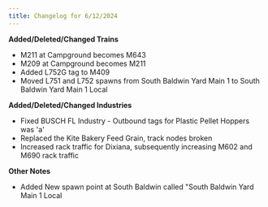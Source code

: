 ```yaml
---
title: Changelog for 6/12/2024
---
```


**Added/Deleted/Changed Trains**
- M211 at Campground becomes M643
- M209 at Campground becomes M211
- Added L752G tag to M409
- Moved L751 and L752 spawns from South Baldwin Yard Main 1 to South Baldwin Yard Main 1 Local

**Added/Deleted/Changed Industries**
- Fixed BUSCH FL Industry - Outbound tags for Plastic Pellet Hoppers was 'a'
- Replaced the Kite Bakery Feed Grain, track nodes broken
- Increased rack traffic for Dixiana, subsequently increasing M602 and M690 rack traffic

**Other Notes**
- Added New spawn point at South Baldwin called "South Baldwin Yard Main 1 Local